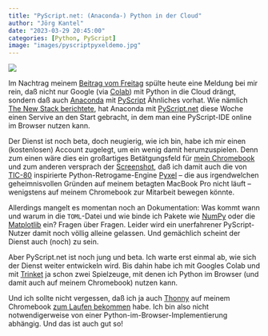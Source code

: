 ```yaml
---
title: "PyScript.net: (Anaconda-) Python in der Cloud"
author: "Jörg Kantel"
date: "2023-03-29 20:45:00"
categories: [Python, PyScript]
image: "images/pyscriptpyxeldemo.jpg"
---
```


[![](images/pyscriptpyxeldemo-b.jpg)](https://cdn.thenewstack.io/media/2023/03/92b35e06-image1.png)

Im Nachtrag meinem [Beitrag vom Freitag](https://kantel.github.io/posts/2023032701_jupyter_and_jupyterlab/) spülte heute eine Meldung bei mir rein, daß nicht nur Google (via [Colab](https://colab.research.google.com/)) mit Python in die Cloud drängt, sondern daß auch [Anaconda](http://cognitiones.kantel-chaos-team.de/programmierung/python/anaconda.html) mit  [PyScript](http://cognitiones.kantel-chaos-team.de/programmierung/python/pyscript.html) Ähnliches vorhat. Wie nämlich [The New Stack berichtete](https://thenewstack.io/python-in-the-browser-free-pyscript-saas-launches/), hat Anaconda mit [PyScript.net](https://pyscript.net/) diese Woche einen Servive an den Start gebracht, in dem man eine PyScript-IDE online im Browser nutzen kann.

Der Dienst ist noch beta, doch neugierig, wie ich bin, habe ich mir einen (kostenlosen) Account zugelegt, um ein wenig damit herumzuspielen. Denn zum einen wäre dies ein großartiges Betätgungsfeld für [mein Chromebook](http://blog.schockwellenreiter.de/2021/12/2021120701.html) und zum anderen versprach der [Screenshot](https://cdn.thenewstack.io/media/2023/03/92b35e06-image1.png), daß ich damit auch die von [TIC-80](http://cognitiones.kantel-chaos-team.de/multimedia/spieleprogrammierung/tic80.html) inspirierte Python-Retrogame-Engine [Pyxel](http://cognitiones.kantel-chaos-team.de/multimedia/spieleprogrammierung/tic80.html) -- die aus irgendwelchen geheimnisvollen Gründen auf meinem betagten MacBook Pro nicht läuft -- wenigstens auf meinem Chromebook zur Mitarbeit bewegen könnte.

Allerdings mangelt es momentan noch an Dokumentation: Was kommt wann und warum in die `TOML`-Datei und wie binde ich Pakete wie [NumPy](http://cognitiones.kantel-chaos-team.de/programmierung/python/numpy.html) oder die [Matplotlib](http://cognitiones.kantel-chaos-team.de/programmierung/python/matplotlib.html) ein? Fragen über Fragen. Leider wird ein unerfahrener PyScript-Nutzer damit noch völlig alleine gelassen. Und gemächlich scheint der Dienst auch (noch) zu sein.

Aber PyScript.net ist noch jung und beta. Ich warte erst einmal ab, wie sich der Dienst weiter entwickeln wird. Bis dahin habe ich mit Googles Colab und mit [Trinket](http://cognitiones.kantel-chaos-team.de/programmierung/python/trinket.html) ja schon zwei Spielzeuge, mit denen ich Python im Browser (und damit auch auf meinem Chromebook) nutzen kann.

Und ich sollte nicht vergessen, daß ich ja auch [Thonny](http://cognitiones.kantel-chaos-team.de/programmierung/python/thonny.html) auf meinem Chromebook [zum Laufen bekommen](http://blog.schockwellenreiter.de/2022/07/2022071501.html) habe. Ich bin also nicht notwendigerweise von einer Python-im-Browser-Implementierung abhängig. Und das ist auch gut so!